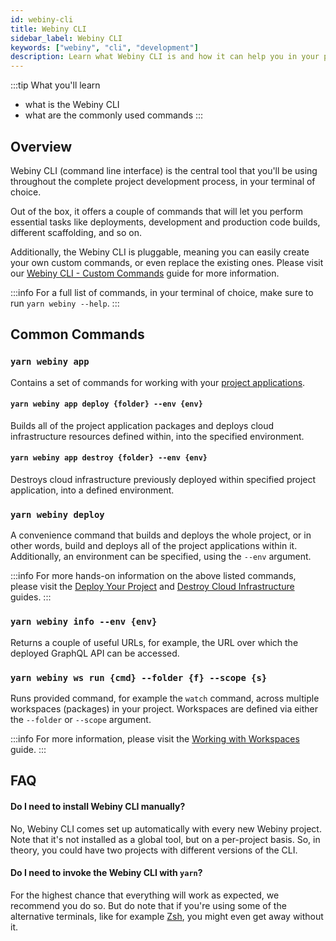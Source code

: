 ```yaml
---
id: webiny-cli
title: Webiny CLI
sidebar_label: Webiny CLI
keywords: ["webiny", "cli", "development"]
description: Learn what Webiny CLI is and how it can help you in your project development.
---
```



:::tip What you'll learn
- what is the Webiny CLI
- what are the commonly used commands
:::

## Overview

Webiny CLI (command line interface) is the central tool that you'll be using throughout the complete project development process, in your terminal of choice.

Out of the box, it offers a couple of commands that will let you perform essential tasks like deployments, development and production code builds, different scaffolding, and so on.

Additionally, the Webiny CLI is pluggable, meaning you can easily create your own custom commands, or even replace the existing ones. Please visit our [Webiny CLI - Custom Commands](#) guide for more information.

:::info
For a full list of commands, in your terminal of choice, make sure to run `yarn webiny --help`.
:::

## Common Commands

### `yarn webiny app`

Contains a set of commands for working with your [project applications](/docs/key-topics/project-applications).

#### `yarn webiny app deploy {folder} --env {env}`

Builds all of the project application packages and deploys cloud infrastructure resources defined within, into the specified environment.

#### `yarn webiny app destroy {folder} --env {env}`

Destroys cloud infrastructure previously deployed within specified project application, into a defined environment.

### `yarn webiny deploy`

A convenience command that builds and deploys the whole project, or in other words, build and deploys all of the project applications within it. Additionally, an environment can be specified, using the `--env` argument.

:::info
For more hands-on information on the above listed commands, please visit the [Deploy Your Project](/docs/key-topics/project-applications) and [Destroy Cloud Infrastructure](/docs/how-to-guides/deployment/destroy-cloud-infrastructure) guides.
:::

### `yarn webiny info --env {env}`

Returns a couple of useful URLs, for example, the URL over which the deployed GraphQL API can be accessed.

### `yarn webiny ws run {cmd} --folder {f} --scope {s}`

Runs provided command, for example the `watch` command, across multiple workspaces (packages) in your project. Workspaces are defined via either the `--folder` or `--scope` argument.

:::info
For more information, please visit the [Working with Workspaces](#) guide.
:::

## FAQ

#### Do I need to install Webiny CLI manually?

No, Webiny CLI comes set up automatically with every new Webiny project. Note that it's not installed as a global tool, but on a per-project basis. So, in theory, you could have two projects with different versions of the CLI.

#### Do I need to invoke the Webiny CLI with `yarn`?

For the highest chance that everything will work as expected, we recommend you do so. But do note that if you're using some of the alternative terminals, like for example [Zsh](https://ohmyz.sh/), you might even get away without it.
